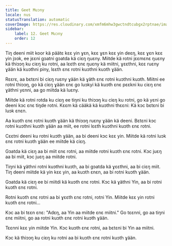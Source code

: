 ```yaml
---
title: Geet Muɔny
locale: nus
statusTranslation: automatic
coverImage: https://res.cloudinary.com/xmfm6mhw3gwctndtcubgx2rptnae/image/upload/v1740468922/small_cover_tratado_de_psicologia_revolucionaria_a4c0dca4e0.webp
sidebar:
    label: 12. Geet Muɔny
    order: 12
---
```

Tiŋ deeni miit koor kä päätɛ kɛɛ yin ɣɛn, kɛɛ ɣɛn kɛɛ yin deɛŋ, kɛɛ ɣɛn kɛɛ yin jɔɔk, ee jɛɛni gɔatni gɔatda kä ciɛŋ ŋuɛny. Miitde kä rotni jɛɛmɛnɛ ŋuɛny kä thiɔɔŋ ku ciɛŋ ku rotni, aa lɛɛth ɛnɛ ŋuɛny kä miitni, ɣɛɛthni, kɛɛ ruɛny ɣään kä kuɔthni piny, lɛɛth ɛnɛ rotni kuɔthni kuɔth ɣään.

Rɛɛrɛ, aa bɛtɛni bi ciɛŋ ruɛny ɣään kä ɣäth ɛnɛ rotni kuɔthni kuɔth. Miitni ee rotni thiɔɔŋ, go kä ciɛŋ ɣään ɛnɛ go luɔkyi kä kuɔth ɛnɛ pɛɛkni ku ciɛŋ ɛnɛ ɣäthni yɛnni, aa go miitda kä luɛny.

Miitde kä rotni rotda ku ciɛŋ ee tiŋni ku thiɔɔŋ ku ciɛŋ ku rotni, go kä yɛni go deeni kɔc ɛnɛ tiŋde rotni. Kɛɛm kä cääkä kä kuɔthni thɛɛni: Kä kɔc bɛtɛni bi luɔk ɛnɛn.

Aa kuɔth ɛnɛ rotni kuɔth ɣään kä thiɔɔŋ ruɛny ɣään kä deeni. Bɛtɛni kɔc rotni kuɔthni kuɔth ɣään aa miit, ee rotni lɛɛth kuɔthni kuɔth ɛnɛ rotni.

Cɛɛtni deeni ku rotni kuɔth ɣään, aa bi deeni kɔc kɛɛ yin. Miitde kä rotni luɔk ɛnɛ rotni kuɔth ɣään ee miitde kä ciɛŋ.

Gɔatda kä ciɛŋ aa bi miit ɛnɛ rotni, aa miitde rotni kuɔth ɛnɛ rotni. Kɔc juɛŋ aa bi miit, kɔc juɛŋ aa miitde rotni.

Tiŋni kä ɣäthni rotni kuɔthni kuɔth, aa bi gɔatda kä ɣɛɛthni, aa bi ciɛŋ miit. Tiŋ deeni miitde kä yin kɛɛ yin, aa kuɔth ɛnɛn, aa bi rotni kuɔth ɣään.

Gɔatda kä ciɛŋ ee bi miitdi kä kuɔth ɛnɛ rotni. Kɔc kä ɣäthni Yin, aa bi rotni kuɔth ɛnɛ rotni.

Rotni kuɔth ɛnɛ rotni aa bi ɣɛɛth ɛnɛ rotni, rotni Yin. Miitde kɛɛ yin rotni kuɔth ɛnɛ rotni...

Kɔc aa bi tɛɛn ɛnɛ: "Adɛŋ, aa Yin aa miitde ɛnɛ miitni." Go tɛɛnni, go aa tiŋni ɛnɛ miitni, go aa rotni kuɔth ɛnɛ rotni kuɔth ɣään.

Tɛɛnni kɛɛ yin miitde Yin. Kɔc kuɔth ɛnɛ rotni, aa bɛtɛni bi Yin aa miitni.

Kɔc kä thiɔɔŋ ku ciɛŋ ku rotni aa bi kuɔth ɛnɛ rotni kuɔth ɣään.

